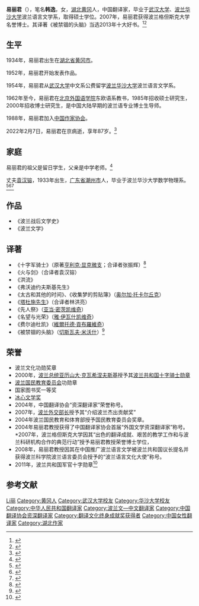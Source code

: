 {{Infobox writer <!-- see Template:Infobox writer -->
| 图像     = 
| 图像说明 = 
| 姓名     = 易丽君
| 原文名称 = 
| 笔名     = 韩逸
| 原名     = 
| 出生     = {{birth date and age|1934|12|4}} 
| 出生地点 = {{ROC}}[[湖北省|湖北省]][[黄冈市|黄冈市]]
| 逝世     = {{death date and age|2022|02|07|1934|12|04}}
| 逝世地点 ={{PRC}}[[北京|北京]] 
| 职业     = 翻译家
| 国籍     = {{PRC}}
| 种族     = 汉族
| 语言     = 中文、波兰文
| 母校     = [[武汉大学|武汉大学]]<br>[[华沙大学|华沙大学]]
| 创作时期 = 1970年至今
| 体裁     = 小说
| 主题     = 
| 文学运动 = 
| 代表作   = 《十字军骑士》
| 父母     = 
| 配偶     = 袁汉镕<!--{{marriage|姓名|年份}} -->
| 伴侣     = 
| 子女     = 
| 亲属     = 
| 受影响于 = 
| 施影响于 = 
| 奖项     = <!--  {{Awards|award= |year= |title= }} -->
| 官方网站 = <!--  {{URL|website}} -->
| 签名     =  <!--不需要加[[file:|128px]] -->
}}

'''易丽君'''（{{bd|1934年|12月4日|2022年|2月7日|catIdx=Huang}}），笔名'''韩逸'''，女，[[湖北省|湖北]][[黄冈市|黄冈]]人，中国翻译家，毕业于[[武汉大学|武汉大学]]、[[波兰|波兰]][[华沙大学|华沙大学]]波兰语言文学系，取得硕士学位。2007年，易丽君获得波兰格但斯克大学名誉博士。其译著《被禁锢的头脑》当选2013年十大好书。<ref>{{cite web|url= http://www.sxdaily.com.cn/n/2013/1219/c332-5307027-2.html|title=“年度十大好书”揭晓 《被禁锢的头脑》入榜【2】|date=2013-12-19|accessdate=2014-01-07|work=陕西传媒网|archive-url=https://web.archive.org/web/20140107142616/http://www.sxdaily.com.cn/n/2013/1219/c332-5307027-2.html|archive-date=2014-01-07|dead-url= yes}}</ref><ref>{{cite web |url=http://book.ifeng.com/gundong/detail_2013_12/22/32361632_0.shtml |title=2013年度十大好书|accessdate=2014-01-07 |date=2013-12-22|work=凤凰网 |archive-date=2018-03-28 |archive-url=https://web.archive.org/web/20180328165425/http://book.ifeng.com/gundong/detail_2013_12/22/32361632_0.shtml |dead-url=no }}</ref>

== 生平 ==
1934年，易丽君出生在[[湖北省|湖北省]][[黄冈市|黄冈市]]。

1952年，易丽君开始发表作品。

1954年，易丽君从[[武汉大学|武汉大学]]中文系公费留学[[波兰|波兰]][[华沙大学|华沙大学]]波兰语言文学系。

1962年至今，易丽君在[[北京外国语学院|北京外国语学院]]东欧语系教书，1985年招收硕士研究生，2000年招收博士研究生，是中国大陆早期的波兰语专业博士生导师。

1988年，易丽君加入[[中国作家协会|中国作家协会]]。

2022年2月7日，易丽君在京病逝，享年87岁。<ref>{{Cite web|title=波兰文学翻译家易丽君病逝，享年87岁_文化课_澎湃新闻-The Paper|url=https://www.thepaper.cn/newsDetail_forward_16624442|access-date=2022-02-09|work=www.thepaper.cn|language=中文|archive-date=2022-02-09|archive-url=https://web.archive.org/web/20220209035255/https://www.thepaper.cn/newsDetail_forward_16624442}}</ref>

== 家庭 ==
易丽君的祖父是留日学生，父亲是中学老师。<ref>{{Cite web|title=翻译家易丽君：出乎其类，拔乎其萃--访谈--中国作家网|url=http://www.chinawriter.com.cn/n1/2020/0813/c405057-31821408.html|access-date=2022-02-09|work=www.chinawriter.com.cn|archive-date=2022-02-09|archive-url=https://web.archive.org/web/20220209051401/http://www.chinawriter.com.cn/n1/2020/0813/c405057-31821408.html}}</ref>

丈夫[[袁汉镕|袁汉镕]]，1933年出生，[[广东省|广东省]][[潮州市|潮州市]]人，毕业于波兰华沙大学数学物理系。<ref>{{cite web |url=http://ent.sina.com.cn/2004-11-10/0637560683.html |title=翻译家夫妇为《费尔迪杜凯》吵架 |date=2004-11-10 |work=新浪|accessdate=2014-01-07 |archive-date=2014-01-07 |archive-url=https://web.archive.org/web/20140107133600/http://ent.sina.com.cn/2004-11-10/0637560683.html |dead-url=no }}</ref><ref>{{cite web |url=http://news.sina.com.cn/o/2010-04-12/020717355581s.shtml |title=“波兰人民很坚强” |accessdate=2014-01-07|date=2010-04-12|work=新浪 |archive-date=2014-01-07 |archive-url=https://web.archive.org/web/20140107133229/http://news.sina.com.cn/o/2010-04-12/020717355581s.shtml |dead-url=no}}</ref><ref>{{cite web |url=http://ent.sina.com.cn/2004-11-10/1503561369.html |title=看，文坛这匹害群之马？|accessdate=2014-01-07 |date=2004-11-10 |work=新浪 |archive-date=2014-01-07 |archive-url=https://web.archive.org/web/20140107133620/http://ent.sina.com.cn/2004-11-10/1503561369.html |dead-url=no }}</ref>

== 作品 ==
*《波兰战后文学史》
*《波兰文学》

== 译著 ==
*《十字军骑士》（原著[[亨利克·显克微支|亨利克·显克微支]]；合译者张振辉）<ref name="fox">{{cite book |author1=亨·显克维奇 |title=《十字军骑士》|date=2011-07-01 |publisher=凤凰出版社 |location=广州市 |pages= |isbn= 9787550606845}}</ref>
*《火与剑》（合译者袁汉镕）
*《洪流》
*《弗沃迪约夫斯基先生》
*《太古和其他的时间》、《收集梦的剪贴簿》（[[奧爾嘉·朵卡萩|奥尔加·托卡尔丘克]]）
*《[[塔德伍施先生|塔杜施先生]]》（合译者林洪亮）
*《先人祭》（[[亚当·密茨凯维奇|亚当·密茨凯维奇]]）
*《名望与光荣》（[[雅·伊瓦什凯维奇|雅·伊瓦什凯维奇]]）
*《费尔迪杜凯》（[[維爾托德·貢布羅維奇|維爾托德·貢布羅維奇]]）
*《被禁锢的头脑》（[[切斯瓦夫·米沃什|切斯瓦夫·米沃什]]）<ref name="wow">{{cite book |author1=切斯瓦夫·米沃什 |title=《被禁锢的头脑》|date=2013-04-10 |publisher=广西师范大学出版社 |location=南宁市 |pages= |isbn=9787549511211}}</ref>

== 荣誉 ==
* 波兰文化功勋奖章
* 2000年，[[波兰总统|波兰总统]][[亞歷山大·克瓦希涅夫斯基|亚历山大·克瓦希涅夫斯基]]授予其[[波兰共和国|波兰共和国]][[十字骑士勋章|十字骑士勋章]]
* [[波兰国民教育委员会|波兰国民教育委员会]]功勋章
* 国家图书奖一等奖
* [[冰心文学奖|冰心文学奖]]
* 2004年，中国翻译协会“资深翻译家”荣誉称号。
* 2007年，[[波兰外交部长|波兰外交部长]]授予其“介绍波兰杰出贡献奖”
*2004年波兰国民教育和体育部授予国民教育委员会奖章。
*2004年易丽君教授获得了中国翻译家协会首届“外国文学资深翻译家”称号。*2007年，波兰格但斯克大学因其“出色的翻译成就、艰苦的教学工作和与波兰科研机构合作的典范行动”授予易丽君教授荣誉博士学位，
* 2008年，易丽君教授因其在中国推广波兰语言文学被波兰共和国议长提名并获得波兰科学院波兰语言委员会授予的“波兰语言文化大使”称号。
* 2011年，波兰共和国军官十字勋章<ref>{{cite news |title=我校易丽君教授荣获波兰共和国军官十字勋章 |url=https://news.bfsu.edu.cn/archives/3929 |accessdate=2021-01-24 |work=北京外国语大学 |date=2011-12-26 |archive-date=2018-09-16 |archive-url=https://web.archive.org/web/20180916130150/https://news.bfsu.edu.cn/archives/3929 |dead-url=no }}</ref>

== 参考文献 ==
{{reflist}}

{{翻译文化终身成就奖获得者}}
{{Authority control}}
{{DEFAULTSORT:Yi易}}
[[Category:易姓|Li丽]]
[[Category:黄冈人|Category:黄冈人]]
[[Category:武汉大学校友|Category:武汉大学校友]]
[[Category:华沙大学校友|Category:华沙大学校友]]
[[Category:中华人民共和国翻译家|Category:中华人民共和国翻译家]]
[[Category:波兰文—中文翻译家|Category:波兰文—中文翻译家]]
[[Category:中国翻译协会资深翻译家|Category:中国翻译协会资深翻译家]]
[[Category:翻译文化终身成就奖获得者|Category:翻译文化终身成就奖获得者]]
[[Category:中国女性翻译家|Category:中国女性翻译家]]
[[Category:湖北作家|Category:湖北作家]]